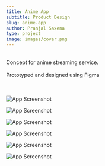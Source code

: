 ```yaml
---
title: Anime App
subtitle: Product Design
slug: anime-app
author: Pranjal Saxena
type: project
image: images/cover.png
---
```

<br />
Concept for anime streaming service.<br /><br />
Prototyped and designed using Figma
<br /><br /><br />


![App Screenshot](images/a.png)

![App Screenshot](images/b.png)

![App Screenshot](images/c.png)

![App Screenshot](images/d.png)

![App Screenshot](images/e.png)

![App Screenshot](images/f.png)